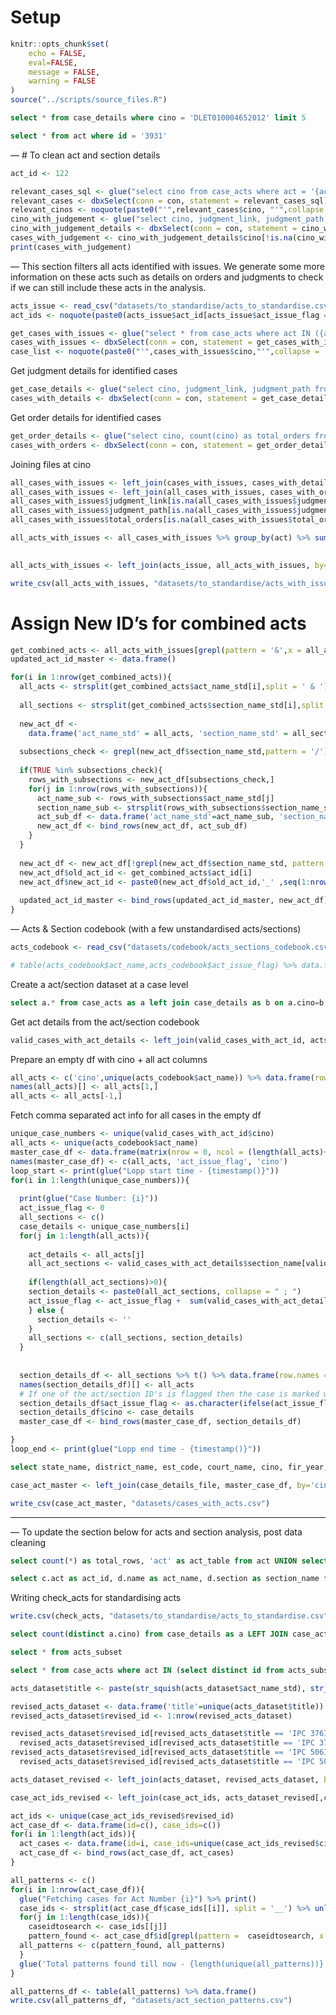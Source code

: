 
# Setup {#setup}
```r
knitr::opts_chunk$set(
	echo = FALSE,
	eval=FALSE,
	message = FALSE,
	warning = FALSE
)
source("../scripts/source_files.R")
```

```sql
select * from case_details where cino = 'DLET010004652012' limit 5
```

```sql
select * from act where id = '3931'
```


--- # To clean act and section details

```r
act_id <- 122

relevant_cases_sql <- glue("select cino from case_acts where act = '{act_id}'")
relevant_cases <- dbxSelect(conn = con, statement = relevant_cases_sql)
relevant_cinos <- noquote(paste0("'",relevant_cases$cino, "'",collapse = ','))
cino_with_judgement <- glue("select cino, judgment_link, judgment_path from case_details where cino IN ({relevant_cinos})")
cino_with_judgement_details <- dbxSelect(conn = con, statement = cino_with_judgement)
cases_with_judgement <- cino_with_judgement_details$cino[!is.na(cino_with_judgement_details$judgment_link)]
print(cases_with_judgement)
```

--- This section filters all acts identified with issues. We generate some more information on these acts such as details on orders and judgments to check if we can still include these acts in the analysis. 

```r
acts_issue <- read_csv("datasets/to_standardise/acts_to_standardise.csv")
act_ids <- noquote(paste0(acts_issue$act_id[acts_issue$act_issue_flag == 1], collapse = ','))
```

```r
get_cases_with_issues <- glue("select * from case_acts where act IN ({act_ids})")
cases_with_issues <- dbxSelect(conn = con, statement = get_cases_with_issues)
case_list <- noquote(paste0("'",cases_with_issues$cino,"'",collapse = ','))
```

Get judgment details for identified cases

```r
get_case_details <- glue("select cino, judgment_link, judgment_path from case_details where cino IN ({case_list})")
cases_with_details <- dbxSelect(conn = con, statement = get_case_details)
```

Get order details for identified cases
```r
get_order_details <- glue("select cino, count(cino) as total_orders from public.order where cino IN ({case_list}) group by cino")
cases_with_orders <- dbxSelect(conn = con, statement = get_order_details)
```

Joining files at cino
```r
all_cases_with_issues <- left_join(cases_with_issues, cases_with_details)
all_cases_with_issues <- left_join(all_cases_with_issues, cases_with_orders)
all_cases_with_issues$judgment_link[is.na(all_cases_with_issues$judgment_link)] <- ''
all_cases_with_issues$judgment_path[is.na(all_cases_with_issues$judgment_path)] <- ''
all_cases_with_issues$total_orders[is.na(all_cases_with_issues$total_orders)] <- 0

all_acts_with_issues <- all_cases_with_issues %>% group_by(act) %>% summarise(total_cases = length(cino), total_judgements = length(judgment_link[judgment_link != '']),
                                                                              total_orders = sum(total_orders))

all_acts_with_issues <- left_join(acts_issue, all_acts_with_issues, by=c('act_id'='act'))
```

```r
write_csv(all_acts_with_issues, "datasets/to_standardise/acts_with_issues.csv")
```


# Assign New ID's for combined acts

```r

get_combined_acts <- all_acts_with_issues[grepl(pattern = '&',x = all_acts_with_issues$act_name_std),]
updated_act_id_master <- data.frame()

for(i in 1:nrow(get_combined_acts)){
  all_acts <- strsplit(get_combined_acts$act_name_std[i],split = ' & ') %>% unlist() %>% stringr::str_trim()
  
  all_sections <- strsplit(get_combined_acts$section_name_std[i],split = ';') %>% unlist() %>% stringr::str_trim()
  
  new_act_df <-
    data.frame('act_name_std' = all_acts, 'section_name_std' = all_sections)  
  
  subsections_check <- grepl(new_act_df$section_name_std,pattern = '/')
  
  if(TRUE %in% subsections_check){
    rows_with_subsections <- new_act_df[subsections_check,]
    for(j in 1:nrow(rows_with_subsections)){
      act_name_sub <- rows_with_subsections$act_name_std[j]
      section_name_sub <- strsplit(rows_with_subsections$section_name_std[j],'/') %>% unlist()
      act_sub_df <- data.frame('act_name_std'=act_name_sub, 'section_name_std'=section_name_sub)
      new_act_df <- bind_rows(new_act_df, act_sub_df)
    }
  }
  
  new_act_df <- new_act_df[!grepl(new_act_df$section_name_std, pattern = '/'),]
  new_act_df$old_act_id <- get_combined_acts$act_id[i]
  new_act_df$new_act_id <- paste0(new_act_df$old_act_id,'_' ,seq(1:nrow(new_act_df)))
  
  updated_act_id_master <- bind_rows(updated_act_id_master, new_act_df)
}

```


--- Acts & Section codebook (with a few unstandardised acts/sections)

```r
acts_codebook <- read_csv("datasets/codebook/acts_sections_codebook.csv")

# table(acts_codebook$act_name,acts_codebook$act_issue_flag) %>% data.frame() %>% spread(key = Var2, value = Freq) %>% mutate(total=`0`+`1`) %>% View()
```


Create a act/section dataset at a case level

```sql
select a.* from case_acts as a left join case_details as b on a.cino=b.cino where b.case_flag = '1' 
```

Get act details from the act/section codebook

```r
valid_cases_with_act_details <- left_join(valid_cases_with_act_id, acts_codebook, by=c('act'='act_id'))
```


Prepare an empty df with cino + all act columns

```r
all_acts <- c('cino',unique(acts_codebook$act_name)) %>% data.frame(row.names = NULL, check.names = FALSE) %>% t() %>% data.frame(row.names = NULL, check.names = FALSE)
names(all_acts)[] <- all_acts[1,]
all_acts <- all_acts[-1,] 
```

Fetch comma separated act info for all cases in the empty df

```r
unique_case_numbers <- unique(valid_cases_with_act_id$cino)
all_acts <- unique(acts_codebook$act_name)
master_case_df <- data.frame(matrix(nrow = 0, ncol = (length(all_acts)+2), data = ''))
names(master_case_df) <- c(all_acts, 'act_issue_flag', 'cino')
loop_start <- print(glue("Lopp start time - {timestamp()}"))
for(i in 1:length(unique_case_numbers)){
  
  print(glue("Case Number: {i}"))
  act_issue_flag <- 0
  all_sections <- c()
  case_details <- unique_case_numbers[i]
  for(j in 1:length(all_acts)){
    
    act_details <- all_acts[j]
    all_act_sections <- valid_cases_with_act_details$section_name[valid_cases_with_act_details$cino == case_details & valid_cases_with_act_details$act_name == act_details]
    
    if(length(all_act_sections)>0){
    section_details <- paste0(all_act_sections, collapse = " ; ")
    act_issue_flag <- act_issue_flag +  sum(valid_cases_with_act_details$act_issue_flag[valid_cases_with_act_details$cino == case_details & valid_cases_with_act_details$act_name == act_details])
    } else {
      section_details <- ''
    }
    all_sections <- c(all_sections, section_details)
  }
  
  
  section_details_df <- all_sections %>% t() %>% data.frame(row.names = NULL)
  names(section_details_df)[] <- all_acts
  # If one of the act/section ID's is flagged then the case is marked with a flag of 1
  section_details_df$act_issue_flag <- as.character(ifelse(act_issue_flag > 0, 1, 0))
  section_details_df$cino <- case_details
  master_case_df <- bind_rows(master_case_df, section_details_df)

}
loop_end <- print(glue("Lopp end time - {timestamp()}"))
```

```sql
select state_name, district_name, est_code, court_name, cino, fir_year, fil_no,date_of_filing, reg_no, reg_year_date, updated_type_name, disp_nature, updated_disp_name from case_details where case_flag = '1'
```

```r
case_act_master <- left_join(case_details_file, master_case_df, by='cino')

write_csv(case_act_master, "datasets/cases_with_acts.csv")
```


---

--- To update the section below for acts and section analysis, post data cleaning 


```sql
select count(*) as total_rows, 'act' as act_table from act UNION select count(*) as total_rows, 'acts_subset' as act_table from acts_subset
```

```sql
select c.act as act_id, d.name as act_name, d.section as section_name from (select distinct a.cino, b.act from case_details as a LEFT JOIN case_acts as b ON a.cino=b.cino where case_flag = '1') as c LEFT JOIN act as d on c.act=d.id
```

Writing check_acts for standardising acts

```r
write.csv(check_acts, "datasets/to_standardise/acts_to_standardise.csv")
```


```sql
select count(distinct a.cino) from case_details as a LEFT JOIN case_acts as b ON a.cino=b.cino where case_flag = '1'
```

```sql
select * from acts_subset
```

```sql
select * from case_acts where act IN (select distinct id from acts_subset)
```


```r
acts_dataset$title <- paste(str_squish(acts_dataset$act_name_std), str_squish(acts_dataset$section_name_std)) 

revised_acts_dataset <- data.frame('title'=unique(acts_dataset$title))
revised_acts_dataset$revised_id <- 1:nrow(revised_acts_dataset)

revised_acts_dataset$revised_id[revised_acts_dataset$title == 'IPC 376IPC'] <-
  revised_acts_dataset$revised_id[revised_acts_dataset$title == 'IPC 376']
revised_acts_dataset$revised_id[revised_acts_dataset$title == 'IPC 506IPC'] <-
  revised_acts_dataset$revised_id[revised_acts_dataset$title == 'IPC 506']

acts_dataset_revised <- left_join(acts_dataset, revised_acts_dataset, by='title')
```

```r
case_act_ids_revised <- left_join(case_act_ids, acts_dataset_revised[,c('id','revised_id')], by=c('act'='id'))
```



```r
act_ids <- unique(case_act_ids_revised$revised_id)
act_case_df <- data.frame(id=c(), case_ids=c())
for(i in 1:length(act_ids)){
  act_cases <- data.frame(id=i, case_ids=unique(case_act_ids_revised$cino[case_act_ids_revised$revised_id %in% act_ids[[i]]]) %>% paste0(collapse = "__"))
  act_case_df <- bind_rows(act_case_df, act_cases)
}

all_patterns <- c()
for(i in 1:nrow(act_case_df)){
  glue("Fetching cases for Act Number {i}") %>% print()
  case_ids <- strsplit(act_case_df$case_ids[[i]], split = '__') %>% unlist()
  for(j in 1:length(case_ids)){
    caseidtosearch <- case_ids[[j]]
    pattern_found <- act_case_df$id[grepl(pattern =  caseidtosearch, x = act_case_df$case_ids)] %>% sort() %>% paste0(collapse = '__')
  all_patterns <- c(pattern_found, all_patterns)
  }
  glue('Total patterns found till now - {length(unique(all_patterns))}') %>% print()
}

```


```r
all_patterns_df <- table(all_patterns) %>% data.frame()
write.csv(all_patterns_df, "datasets/act_section_patterns.csv")
```


